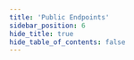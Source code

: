 ```yaml
---
title: 'Public Endpoints'
sidebar_position: 6
hide_title: true
hide_table_of_contents: false
---
```



<PageTitle
  iconUrl="img/jackal-icon.svg"
  title="Public Endpoints"
  chainId="jackal-1"
  version="v3.2.1"
/>

<Endpoints
  api="https://jackal-api.noders.services"
  rpc="https://jackal-rpc.noders.services"
  grpc="https://jackal-grpc.noders.services:443"
  jsonRpc=""
/>
